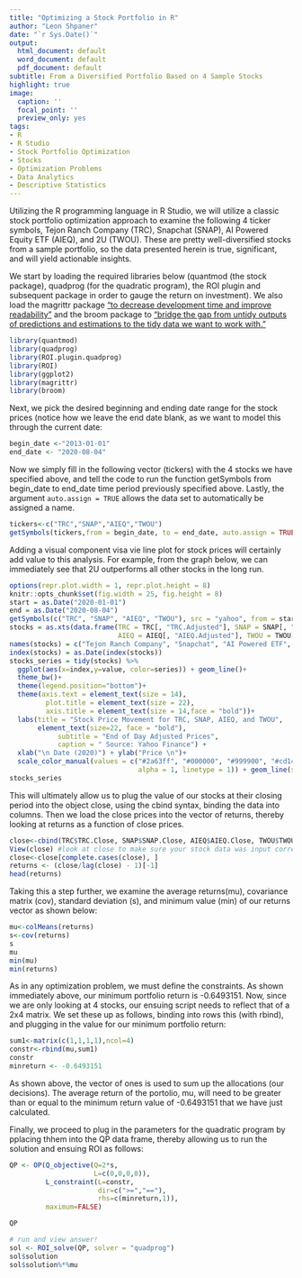```yaml
---
title: "Optimizing a Stock Portfolio in R"
author: "Leon Shpaner"
date: "`r Sys.Date()`"
output:
  html_document: default
  word_document: default
  pdf_document: default
subtitle: From a Diversified Portfolio Based on 4 Sample Stocks 
highlight: true
image:
  caption: ''
  focal_point: ''
  preview_only: yes
tags:
- R
- R Studio
- Stock Portfolio Optimization
- Stocks
- Optimization Problems
- Data Analytics
- Descriptive Statistics
---
```


Utilizing the R programming language in R Studio, we will utilize a classic stock portfolio optimization approach to examine the following 4 ticker symbols, Tejon Ranch Company (TRC), Snapchat (SNAP), AI Powered Equity ETF (AIEQ), and 2U (TWOU). These are pretty well-diversified stocks from a sample portfolio, so the data presented herein is true, significant, and will yield actionable insights. 

We start by loading the required libraries below (quantmod (the stock package), quadprog (for the quadratic program), the ROI plugin and subsequent package in order to gauge the return on investment). We also load the magrittr package ["to decrease development time and improve readability"](https://cran.r-project.org/web/packages/magrittr/vignettes/magrittr.html) and the broom package to ["bridge the gap from untidy outputs of predictions and estimations to the tidy data we want to work with."](https://cran.r-project.org/web/packages/broom/vignettes/broom.html)

```r
library(quantmod)
library(quadprog)
library(ROI.plugin.quadprog)
library(ROI)
library(ggplot2)
library(magrittr)
library(broom)
```

Next, we pick the desired beginning and ending date range for the stock prices (notice how we leave the end date blank, as we want to model this through the current date:

```r
begin_date <-"2013-01-01"
end_date <- "2020-08-04"
```

Now we simply fill in the following vector (tickers) with the 4 stocks we have specified above, and tell the code to run the function getSymbols from begin_date to end_date time period previously specified above. Lastly, the argument ```auto.assign = TRUE``` allows the data set to automatically be assigned a name.
```r
tickers<-c("TRC","SNAP","AIEQ","TWOU")
getSymbols(tickers,from = begin_date, to = end_date, auto.assign = TRUE)
```


Adding a visual component visa vie line plot for stock prices will certainly add value to this analysis. For example, from the graph below, we can immediately see that 2U outperforms all other stocks in the long run.

```r
options(repr.plot.width = 1, repr.plot.height = 8)
knitr::opts_chunk$set(fig.width = 25, fig.height = 8) 
start = as.Date("2020-01-01") 
end = as.Date("2020-08-04")
getSymbols(c("TRC", "SNAP", "AIEQ", "TWOU"), src = "yahoo", from = start, to = end)
stocks = as.xts(data.frame(TRC = TRC[, "TRC.Adjusted"], SNAP = SNAP[, "SNAP.Adjusted"], 
                           AIEQ = AIEQ[, "AIEQ.Adjusted"], TWOU = TWOU[, "TWOU.Adjusted"]))
names(stocks) = c("Tejon Ranch Company", "Snapchat", "AI Powered ETF", "2U")
index(stocks) = as.Date(index(stocks))
stocks_series = tidy(stocks) %>% 
  ggplot(aes(x=index,y=value, color=series)) + geom_line()+
  theme_bw()+
  theme(legend.position="bottom")+
  theme(axis.text = element_text(size = 14),
         plot.title = element_text(size = 22), 
         axis.title = element_text(size = 14,face = "bold"))+
  labs(title = "Stock Price Movement for TRC, SNAP, AIEQ, and TWOU", 
       element_text(size=22, face = "bold"),
            subtitle = "End of Day Adjusted Prices",
            caption = " Source: Yahoo Finance") +
  xlab("\n Date (2020)") + ylab("Price \n")+
  scale_color_manual(values = c("#2a63ff", "#000000", "#999900", "#cd1409", 
                                alpha = 1, linetype = 1)) + geom_line(size=1)
stocks_series
```


This will ultimately allow us to plug the value of our stocks at their closing period into the object close, using the cbind syntax, binding the data into columns. Then we load the close prices into the vector of returns, thereby looking at returns as a function of close prices.  
```r
close<-cbind(TRC$TRC.Close, SNAP$SNAP.Close, AIEQ$AIEQ.Close, TWOU$TWOU.Close)
View(close) #look at close to make sure your stock data was input correctly
close<-close[complete.cases(close), ]
returns <- (close/lag(close) - 1)[-1]
head(returns)
```

Taking this a step further, we examine the average returns(mu), covariance matrix (cov), standard deviation (s), and minimum value (min) of our returns vector as shown below:
```r
mu<-colMeans(returns)
s<-cov(returns)
s
mu
min(mu)
min(returns)
```

As in any optimization problem, we must define the constraints. As shown immediately above, our minimum portfolio return is -0.6493151. Now, since we are only looking at 4 stocks, our ensuing script needs to reflect that of a 2x4 matrix. We set these up as follows, binding into rows this (with rbind), and plugging in the value for our minimum portfolio return:

```r
sum1<-matrix(c(1,1,1,1),ncol=4)
constr<-rbind(mu,sum1)
constr
minreturn <- -0.6493151
```

As shown above, the vector of ones is used to sum up the allocations (our decisions). The average return of the portolio, mu, will need to be greater than or equal to the minimum return value of -0.6493151 that we have just calculated. 

Finally, we proceed to plug in the parameters for the quadratic program by pplacing thhem into the QP data frame, thereby allowing us to run the solution and ensuing ROI as follows:

```r
QP <- OP(Q_objective(Q=2*s,
                     L=c(0,0,0,0)),
         L_constraint(L=constr,
                      dir=c(">=","=="),
                      rhs=c(minreturn,1)),
         maximum=FALSE)

QP

# run and view answer!
sol <- ROI_solve(QP, solver = "quadprog")
sol$solution
sol$solution%*%mu
```

